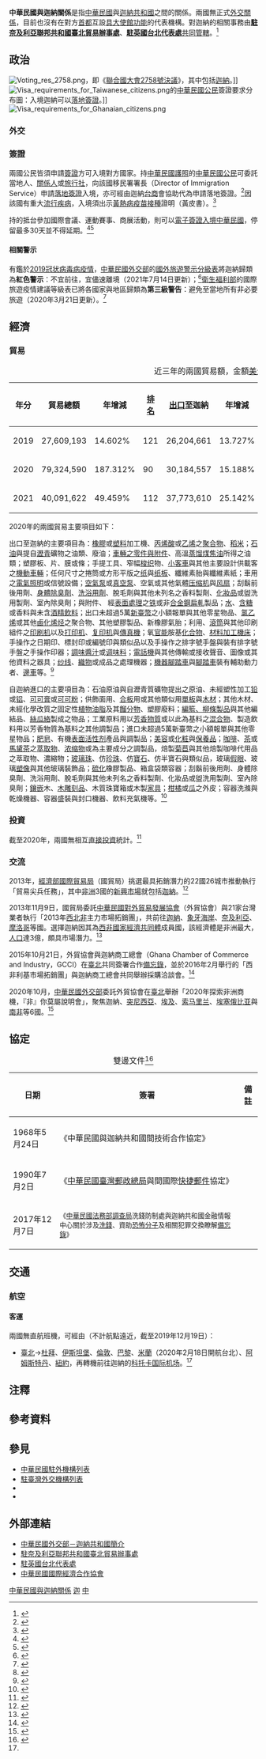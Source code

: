 {{noteTA
|G1=Medicine
|1=zh-hans:台; zh-hant:臺;
|2=zh-cn:肯尼亚; zh-hant:肯雅; zh-tw:肯亞; zh-sg:肯雅;
|3=zh-cn:科特迪瓦; zh-sg:象牙海岸; zh-hant:象牙海岸;
|4=zh-hant:杜拜; zh-cn:迪拜; zh-sg:杜拜;
|5=zh-hant:伊斯坦堡; zh-cn:伊斯坦布尔; zh-sg:伊斯坦堡;
|6=zh-hans:特立尼达和多巴哥; zh-hant:千里達及多巴哥; zh-tw:千里達及托巴哥;
|7=zh-hans:塑料; zh-hant:塑料; zh-tw:塑膠;
|8=zh-hans:表面活性剂; zh-hant:表面活性劑; zh-tw:界面活性劑;
}}

{{not|中國－加納關係}}
{{Dablink|關於中華民國與「加」字國家（陸港澳星馬譯名）的外交關係，詳見'''[[中加关系_(消歧义)|中加关系 (消歧义)]]'''。}}

{{Infobox Bilateral relations|中華民國與迦納|ROC|GHA|filetype=png}}

'''中華民國與迦納關係'''是指[[中華民國|中華民國]]與[[迦納共和國|迦納共和國]]之間的關係。兩國無正式[[外交#外交上的承認|外交關係]]，目前也沒有在對方[[首都|首都]]互設[[實質大使館|具大使館功能]]的代表機構。對迦納的相關事務由'''[[駐奈及利亞聯邦共和國臺北貿易辦事處|駐奈及利亞聯邦共和國臺北貿易辦事處]]'''、'''[[駐英國台北代表處|駐英國台北代表處]]'''[[兼轄|共同管轄]]。<ref>{{Cite web |url = https://www.boca.gov.tw/sp-foof-countrycp-03-212-f1a39-03-1.html |title = 駐館位置及聯絡方式 |publisher = [[中華民國外交部|中華民國外交部]] [[外交部領事事務局|領事事務局]] |access-date = 2017-12-23 |archive-date = 2022-04-15 |archive-url = https://web.archive.org/web/20220415224343/https://www.boca.gov.tw/sp-foof-countrycp-03-212-f1a39-03-1.html }}</ref>

==政治==
[[File:Voting_res_2758.png|thumb]]，即《[[聯合國大會2758號決議|聯合國大會2758號決議]]》，其中包括[[迦納|迦納]]。]]
[[File:Visa_requirements_for_Taiwanese_citizens.png|thumb]]的[[中華民國國民|中華民國公民]]簽證要求分布圖：入境迦納可以[[簽證#落地签证|落地簽證]]。]]
[[File:Visa_requirements_for_Ghanaian_citizens.png|thumb]]
===外交===
{{see also|中華民國外交|{{link-en|迦納外交|Foreign relations of Ghana}}}}

===簽證===
{{see also|中華民國簽證政策|中華民國公民簽證要求}}
{{see also|迦納簽證政策|{{link-en|迦納公民簽證要求|Visa requirements for Ghanaian citizens}}}}
兩國公民皆須申請[[簽證|簽證]]方可入境對方國家。持[[中華民國護照|中華民國護照]]的[[中華民國國民|中華民國公民]]可委託當地人、[[關係人|關係人]]或[[旅行社|旅行社]]，向該國移民署署長（Director of Immigration Service）申請[[簽證#落地签证|落地簽證]]入境，亦可經由迦納[[台灣商人|台商]]會協助代為申請落地簽證。<ref name="簽證及入境須知">{{Cite web |url = https://www.boca.gov.tw/sp-foof-countrycp-03-212-f1a39-02-1.html |title = 簽證及入境須知 |publisher = 外交部領事事務局 |access-date = 2017-12-23 |archive-date = 2020-11-05 |archive-url = https://web.archive.org/web/20201105221613/https://www.boca.gov.tw/sp-foof-countrycp-03-212-f1a39-02-1.html }}</ref>因該國有重大[[流行病|流行疾病]]，入境須出示[[黃熱病|黃熱病]][[疫苗接種|疫苗接種]]證明（黃皮書）。<ref>{{Cite web |url = https://www.boca.gov.tw/sp-foof-countrycp-03-212-f1a39-05-1.html |title = 生活資訊 |publisher = 外交部領事事務局 |access-date = 2017-12-23 |archive-date = 2020-11-05 |archive-url = https://web.archive.org/web/20201105183213/https://www.boca.gov.tw/sp-foof-countrycp-03-212-f1a39-05-1.html }}</ref>

持{{link-en|迦納護照|Ghanaian passport}}的{{link-en|迦納人口|Demographics of Ghana|迦納公民}}抵台參加國際會議、運動賽事、商展活動，則可以[[中華民國簽證政策#电子签证|電子簽證入境中華民國]]，停留最多30天並不得延期。<ref>{{Cite web |url = https://www.boca.gov.tw/cp-228-4488-8208a-1.html |title = 誰具備申請電子簽證的資格? |publisher = 外交部領事事務局 |access-date = 2018-12-15 |archive-date = 2018-12-09 |archive-url = https://web.archive.org/web/20181209124657/https://www.boca.gov.tw/cp-228-4488-8208a-1.html }}</ref><ref>{{Cite web|url = https://www.boca.gov.tw/cp-215-643-5e740-1.html|title = 我的電子簽證效期多久？|publisher = 外交部領事事務局|access-date = 2018-04-01|archive-date = 2018-03-27|archive-url = https://web.archive.org/web/20180327023606/https://www.boca.gov.tw/cp-215-643-5e740-1.html}}</ref>

====相關警示====
有鑑於[[2019冠状病毒病疫情|2019冠状病毒病疫情]]，[[中華民國外交部|中華民國外交部]]的[[國外旅遊警示分級表|國外旅遊警示分級表]]將迦納歸類為'''紅色警示'''：不宜前往，宜儘速離境（2021年7月14日更新）；<ref>{{Cite web |url = https://www.boca.gov.tw/sp-trwa-list-1.html |title = 國外旅遊警示分級表 |publisher = 外交部領事事務局 |access-date = 2022-01-30 |archive-date = 2020-02-08 |archive-url = https://web.archive.org/web/20200208022958/https://www.boca.gov.tw/sp-trwa-list-1.html }}</ref>[[中華民國衛生福利部|衛生福利部]]的國際旅遊疫情建議等級表已將各國家與地區歸類為'''第三級警告'''：避免至當地所有非必要旅遊（2020年3月21日更新）。<ref>{{Cite web |url = https://www.cdc.gov.tw/CountryEpidLevel/GetPrescription/595?uacid=429 |title = 國際旅遊疫情建議等級 |publisher = [[中華民國衛生福利部|中華民國衛生福利部]] |access-date = 2020-11-14 |archive-date = 2022-04-14 |archive-url = https://web.archive.org/web/20220414015140/https://www.cdc.gov.tw/CountryEpidLevel/GetPrescription/595?uacid=429 }}</ref>

==經濟==
{{see also|臺灣經濟|迦納經濟}}
===貿易===
{|class=wikitable
|+近三年的兩國貿易額，金額[[美元|美元]]<ref>{{Cite web |url = https://cuswebo.trade.gov.tw/ |title = 中華民國進出口貿易統計 |publisher = [[中華民國經濟部|中華民國經濟部]] [[經濟部國際貿易局|國際貿易局]] |access-date = 2021-05-10 |archive-date = 2016-03-09 |archive-url = https://web.archive.org/web/20160309193715/http://cus93.trade.gov.tw/FSCI/ }}</ref>
!年分!!貿易總額!!年增減!![[世界政區索引|排名]]!![[出口贸易|出口]]至迦納!!年增減!!排名!!自迦納[[进口贸易|進口]]!!年增減!!排名
|-
| 2019 || 27,609,193 || {{decrease}}14.602% || 121 || 26,204,661 || {{decrease}}13.727% || 102 || 1,404,532 || {{decrease}}28.190% || 149
|-
| 2020 || 79,324,590 || {{increase}}187.312% || 90 || 30,184,557 || {{increase}}15.188% || 93 || 49,140,033 || {{increase}}3,398.677% || 84
|-
| 2021 || 40,091,622 || {{decrease}}49.459% || 112 || 37,773,610 || {{increase}}25.142% || 93 || 2,318,012 || {{decrease}}95.283% || 140
|}

2020年的兩國貿易主要項目如下：

出口至迦納的主要項目為：[[橡膠|橡膠]]或[[塑料|塑料]]加工機、[[丙烯酸|丙烯酸]]或[[乙烯|乙烯]]之[[聚合物|聚合物]]、[[稻|稻米]]；[[石油|石油]]與提自[[瀝青|瀝青]]礦物之油類、廢油；[[汽車零組件列表|車輛之零件與附件]]、高溫[[蒸馏|蒸馏]][[煤焦油|煤焦油]]所得之油類；塑膠板、片、膜或條；手提工具、窄幅[[梭织|梭织]]物、[[轿车|小客車]]與其他主要設計供載客之[[機動車輛|機動車輛]]；任何尺寸之捲筒或方形平版之[[纸|纸]]與[[纸板|纸板]]、纖維素胎與纖維素紙；車用之[[汽车灯|電氣照明]]或信號設備；[[氣泵|空氣泵]]或[[真空泵|真空泵]]、空氣或其他氣體[[压缩机|压缩机]]與[[风扇|风扇]]；刮鬍前後用劑、[[體香劑|身體除臭劑]]、[[沐浴乳|洗浴用劑]]、脫毛劑與其他未列名之香料製劑、[[化妝品|化妝品]]或盥洗用製劑、室內除臭劑；{{link-en|塑膠管|Plastic pipework}}與附件、 經[[表面處理|表面處理]]之[[铁|铁]]或非[[合金鋼|合金鋼]][[轧制|扁軋]]製品；[[饮用水|水]]、[[含糖飲料|含糖]]或香料與未含[[酒|酒精飲料]]；出口未超過5萬[[新臺幣|新臺幣]]之小額報單與其他零星物品、[[氯乙烯|氯乙烯]]或其他[[鹵化|鹵化]][[烯烃|烯烃]]之聚合物、其他塑膠製品、新橡膠氣胎；利用{{link-en|印版|Forme (printing)|印刷版}}、[[平版印刷|滾筒]]與其他印刷組件之[[印刷机|印刷机]]以及[[打印机|打印机]]、[[复印机|复印机]]與[[傳真|傳真機]]；氧[[官能团|官能]]胺基[[化合物|化合物]]、[[材料加工工程|材料加工]][[機床|機床]]；手操作之日期印、標封印或編號印與類似品以及手操作之排字號手盤與裝有排字號手盤之手操作印器；[[醬|調味醬汁]]或[[调味料|调味料]]；[[电话|電話機]]與其他傳輸或接收聲音、圖像或其他資料之器具；[[纱线|纱线]]、[[布|織物]]或{{link-en|紡織纖維列表|List of textile fibres|紡織纖維}}成品之處理機器；[[摩托車|機器腳踏車]]與[[自行車|腳踏車]]裝有輔助動力者、[[邊車|邊車]]等。<ref>{{Cite web |url = https://www.taitraesource.com/default.asp |title = 近二年我國對當地出口主要產品 |publisher = [[中華民國對外貿易發展協會|中華民國對外貿易發展協會]] |access-date = 2021-10-03 |archive-date = 2015-09-17 |archive-url = https://web.archive.org/web/20150917081855/http://www.taitraesource.com/default.asp }}</ref>

自迦納進口的主要項目為：石油原油與自瀝青質礦物提出之原油、未經塑性加工[[铅|铅]]或[[铝|铝]]、[[可可液|可可膏]]或[[可可粉|可可粉]]；供飾面用、[[胶合板|合板]]用或其他類似{{link-en|膠合積層木材|Glued laminated timber|積層材}}用[[薄片|單板]]與[[木料|木材]]；其他木材、未經化學改質之固定性[[植物油|植物油脂]]及其[[蒸馏|餾分物]]、塑膠廢料；[[條編|編籃、柳條製品]]與其他編結品、[[絲瓜絡|絲瓜絡]]製成之物品；工業原料用以[[芳香味化合物|芳香物質]]或以此為基料之[[混合物|混合物]]、製造飲料用以芳香物質為基料之其他調製品；進口未超過5萬新臺幣之小額報單與其他零星物品；[[肥皂|肥皂]]、有機[[表面活性剂|表面活性剂]]產品與調製品；[[美容|美容]]或[[化妝品|化粧]]與[[保養品|保養品]]；[[咖啡|咖啡]]、[[茶|茶]]或[[馬黛茶|馬黛茶]]之[[萃取|萃取物]]、[[浓缩物|浓缩物]]或為主要成分之調製品，焙製[[菊苣|菊苣]]與其他焙製咖啡代用品之萃取物、濃縮物；[[彈珠|玻璃珠]]、仿[[珍珠|珍珠]]、仿[[寶石|寶石]]、仿半寶石與類似品，玻璃[[義眼|假眼]]、玻璃[[塑像|塑像]]與其他玻璃裝飾品；[[硫化|硫化]]橡膠製品、箱盒袋類容器；刮鬍前後用劑、身體除臭劑、洗浴用劑、脫毛劑與其他未列名之香料製劑、化妝品或盥洗用製劑、室內除臭劑；[[鑲嵌藝術|鑲嵌]]木、[[木雕|木雕刻品]]、木質珠寶箱或木製[[家具|家具]]；[[柑橘|柑橘]]或[[瓜|瓜]]之外皮；容器洗滌與乾燥機器、容器盛裝與封口機器、飲料充氣機等。<ref>{{Cite web |url = https://www.taitraesource.com/default.asp |title = 近二年我國自當地進口主要產品 |publisher = 中華民國對外貿易發展協會 |access-date = 2021-10-03 |archive-date = 2015-09-17 |archive-url = https://web.archive.org/web/20150917081855/http://www.taitraesource.com/default.asp }}</ref>

===投資===
截至2020年，兩國無相互[[外商直接投資|直接投資]]統計。<ref>{{Cite web |url = https://www.trade.gov.tw/Files/PageFile/725720/1100302_%E8%BF%A6%E7%B4%8D.pdf |author = 雙二組第三科 |date = 2021年3月2日 |title = 迦納國家檔 |publisher = 經濟部國際貿易局 |deadurl= no |archiveurl = https://web.archive.org/web/20211002120810/https://www.trade.gov.tw/Files/PageFile/725720/1100302_%E8%BF%A6%E7%B4%8D.pdf |archivedate = 2021年10月2日}}</ref>

===交流===
2013年，[[經濟部國際貿易局|經濟部國際貿易局]]（國貿局）挑選最具拓銷潛力的22國26城市推動執行「貿易尖兵任務」，其中[[非洲国家和地区列表|非洲]]3國的[[新興市場|新興市場]]就包括[[迦納|迦納]]。<ref>{{Cite web |url = http://www.trademag.org.tw/News.asp?id=622045&url=/NewsSearch.asp |author = 中華民國對外貿易發展協會 |date = 2013年10月30日 |title = 貿易尖兵勇闖22國26城市 新興市場商機無窮 |publisher = 經貿透視網 |accessdate = 2020年9月28日 |archive-date = 2017年3月12日 |archive-url = https://web.archive.org/web/20170312045302/http://www.trademag.org.tw/News.asp?id=622045&url=%2FNewsSearch.asp |dead-url = no }}</ref>

2013年11月9日，國貿局委託[[中華民國對外貿易發展協會|中華民國對外貿易發展協會]]（外貿協會）與21家台灣業者執行「2013年[[西部非洲|西]][[北部非洲|北非]]主力市場拓銷團」，共前往[[迦納|迦納]]、[[象牙海岸|象牙海岸]]、[[奈及利亞|奈及利亞]]、[[摩洛哥|摩洛哥]]等國。選擇迦納因其為[[西非國家經濟共同體|西非國家經濟共同體]]成員國，該經濟體是非洲最大，[[國家人口列表|人口]]達3億，頗具市場潛力。<ref>{{Cite web |url = http://www.trademag.org.tw/News.asp?id=622898&url=/NewsSearch.asp |author = 中華民國對外貿易發展協會 |date = 2013年11月11日 |title = 貿協領軍 前進西北非拓銷 |publisher = 經貿透視網 |accessdate = 2020年9月28日 |archive-date = 2016年12月21日 |archive-url = https://web.archive.org/web/20161221013919/http://www.trademag.org.tw/News.asp?id=622898&url=%2FNewsSearch.asp |dead-url = no }}</ref>

2015年10月21日，外貿協會與迦納商工總會（Ghana Chamber of Commerce and Industry，GCCI）在[[臺北市|臺北]]共同簽署合作[[備忘錄|備忘錄]]，並於2016年2月舉行的「西非利基市場拓銷團」與迦納商工總會共同舉辦採購洽談會。<ref>{{Cite web |url = http://www.trademag.org.tw/News.asp?id=676043&url=/NewsSearch.asp |author = 中華民國對外貿易發展協會 |date = 2015年10月22日 |title = 外貿協會與迦納商工總會簽署合作協議 |publisher = 經貿透視網 |accessdate = 2020年9月28日 |archive-date = 2015年11月22日 |archive-url = https://archive.is/20151122145222/http://www.trademag.org.tw/News.asp?id=676043&url=/NewsSearch.asp |dead-url = no }}</ref>

2020年10月，[[中華民國外交部|中華民國外交部]]委託外貿協會在[[臺北市|臺北]]舉辦「2020年探索非洲商機，『非』你莫屬說明會」，聚焦迦納、[[突尼西亞|突尼西亞]]、[[埃及|埃及]]、[[索马里兰|索马里兰]]、[[埃塞俄比亚|埃塞俄比亚]]與[[南非|南非]]等6國。<ref>{{Cite web |url = https://www.trade.gov.tw/Files/PageFile/725668/%E7%AA%81%E5%B0%BC%E8%A5%BF%E4%BA%9E%E5%9C%8B%E5%AE%B6%E6%AA%94.pdf |author = 雙二組第三科 |date = 2021年5月20日 |title = 突尼西亞國家檔 |publisher = 經濟部國際貿易局 |deadurl= no |archiveurl = https://web.archive.org/web/20211024190858/https://www.trade.gov.tw/Files/PageFile/725668/%E7%AA%81%E5%B0%BC%E8%A5%BF%E4%BA%9E%E5%9C%8B%E5%AE%B6%E6%AA%94.pdf |archivedate = 2021年10月24日}}</ref>

==協定==
{|class=wikitable
|+雙邊文件<ref>{{Cite web |url = https://no06.mofa.gov.tw/mofatreatys/Result.aspx?tysubject_c=&tysubject_e=&tysubject_o=&tycountry_c=%e8%bf%a6%e7%b4%8d&tycountry_e=%e8%bf%a6%e7%b4%8d&tyeffectivedate=&tyeffectivedateE=&tysigneddate=&tysigneddateE=&start=Y&tykeyword=&Order=Signing&tyclass= |title = 條約協定查詢系統 |publisher = 中華民國外交部 |access-date = 2021-03-14 |archive-date = 2021-08-11 |archive-url = https://web.archive.org/web/20210811050753/https://no06.mofa.gov.tw/mofatreatys/Result.aspx?tysubject_c=&tysubject_e=&tysubject_o=&tycountry_c=%E8%BF%A6%E7%B4%8D&tycountry_e=%E8%BF%A6%E7%B4%8D&tyeffectivedate=&tyeffectivedateE=&tysigneddate=&tysigneddateE=&start=Y&tykeyword=&Order=Signing&tyclass= }}</ref>
!日期!!簽署!!備註
|-
| 1968年5月24日 || 《中華民國與迦納共和國間技術合作協定》 || {{noteTag|1971年4月23日續簽}}
|-
| 1990年7月2日 || 《[[中華民國交通部郵政總局|中華民國臺灣郵政總局]]與{{link-en|迦納郵政|Ghana Post|迦納（共和國）郵電公司}}間國際[[特快专递|快捷郵件]]協定》 ||
|-
| 2017年12月7日 || <small>《[[中華民國法務部調查局|中華民國法務部調查局]]洗錢防制處與迦納共和國金融情報中心關於涉及[[洗錢|洗錢]]、資助[[恐怖分子|恐怖分子]]及相關犯罪{{link-en|金融情報|Financial intelligence|金融情資}}交換瞭解[[備忘錄|備忘錄]]》</small> || {{noteTag|2017年12月19日迦納簽署}}
|}

==交通==
{{see also|臺灣交通|{{link-en|迦納交通|Transport in Ghana}}}}
===航空===
<!-- 參考自中文、英文維基相關條目 -->
====客運====
兩國無直航班機，可經由（不計航點遠近，截至2019年12月19日{{noteTag|有鑑於[[2019冠状病毒病疫情|2019冠状病毒病疫情]]影響，暫停更新。}}）：

*[[臺灣桃園國際機場|臺北]]→[[杜拜國際機場|杜拜]]、[[伊斯坦堡機場|伊斯坦堡]]、[[倫敦希斯洛機場|倫敦]]、[[戴高樂國際機場|巴黎]]、[[米蘭-馬爾彭薩機場|米蘭]]（2020年2月18日開航台北）、[[阿姆斯特丹史基浦機場|阿姆斯特丹]]、[[約翰·甘迺迪國際機場|紐約]]，再轉機前往迦納的[[科托卡国际机场|科托卡国际机场]]。<ref name="簽證及入境須知"/>

==注釋==
{{noteFoot}}

==參考資料==
{{reflist|2}}

==參見==
{{Portal box|國際關係|中華民國|迦納|非洲|image2=Flag of the Republic of China.svg|image3=Flag of Ghana.svg}}
*[[中華民國駐外機構列表|中華民國駐外機構列表]]
*[[駐臺灣外交機構列表|駐臺灣外交機構列表]]
*{{link-en|迦納駐外機構列表|List of diplomatic missions of Ghana}}
*{{link-en|駐迦納外交機構列表|List of diplomatic missions in Ghana}}

==外部連結==
*[https://www.mofa.gov.tw/CountryInfo.aspx?CASN=2&n=163&sms=33&s=103 中華民國外交部－迦納共和國簡介]
*[http://www.taiwanembassy.org/NG/mp.asp?mp=406 駐奈及利亞聯邦共和國臺北貿易辦事處]
*[http://www.taiwanembassy.org/UK/mp.asp?mp=131 駐英國台北代表處]
*[http://www.cieca.org.tw/style/frame/m9/faq.asp?lang=1&customer_id=2998&content_set=color_1&name_id=151617&Directory_ID=3223 中華民國國際經濟合作協會]

{{中華民國與迦納關係}}
{{中華民國外交}}
{{加納外交}}

[[Category:中華民國與迦納關係|]]
[[Category:中華民國雙邊關係|迦]]
[[Category:迦納雙邊關係|中]]